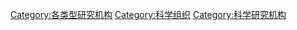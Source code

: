 [[Category:各类型研究机构|Category:各类型研究机构]]
[[Category:科学组织|Category:科学组织]]
[[Category:科学研究机构|Category:科学研究机构]]